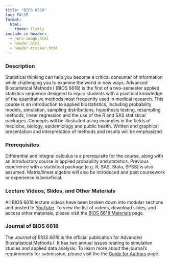 ```yaml
---
title: "BIOS 6618"
toc: FALSE
format:
  html:
    theme: flatly
include-in-header:
  - hero-image.html
  - header.html
  - header-tracker.html
---
```


### Description

Statistical thinking can help you become a critical consumer of information while challenging you to examine the world in new ways. Advanced Biostatistical Methods I (BIOS 6618) is the first of a two-semester applied statistics sequence designed to equip students with a practical knowledge of the quantitative methods most frequently used in medical research. This course is an introduction to applied biostatistics, including probability models, simulation, sampling distributions, hypothesis testing, resampling methods, linear regression and the use of the R and SAS statistical packages. Concepts will be illustrated using examples in the fields of medicine, biology, epidemiology and public health. Written and graphical presentation and interpretation of methods and results will be emphasized.


### Prerequisites

Differential and integral calculus is a prerequisite for the course, along with an introductory course in applied probability and statistics. Previous experience with a statistical package (e.g. R, SAS, Stata, SPSS) is also assumed. Matrix/linear algebra will also be introduced and past coursework or experience is beneficial. 


### Lecture Videos, Slides, and Other Materials

All BIOS 6618 lecture videos have been broken down into modular sections and posted to [YouTube](https://www.youtube.com/channel/UCB9212rDruEh_xEXQxoExGQ). To view the list of videos, download slides, and access other materials, please visit the [BIOS 6618 Materials](bios_6618_materials/index.qmd) page.


### Journal of BIOS 6618

The *Journal of BIOS 6618* is the official publication for Advanced Biostatistical Methods I. It has two annual issues relating to simulation studies and applied data analysis. To learn more about the journal's requirements for submission, please visit the the [Guide for Authors](journal_of_bios_6618/index.qmd) page.

